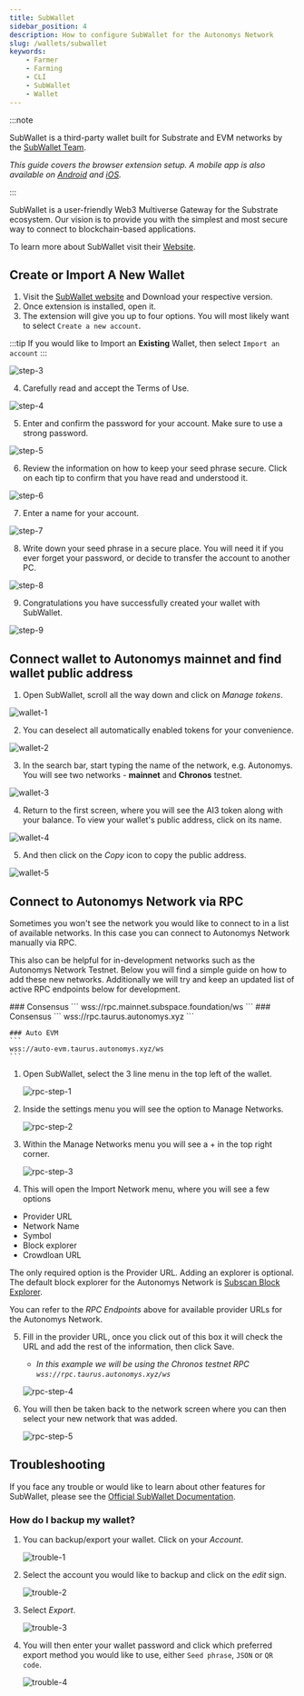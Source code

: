 ```yaml
---
title: SubWallet
sidebar_position: 4
description: How to configure SubWallet for the Autonomys Network
slug: /wallets/subwallet
keywords:
    - Farmer
    - Farming
    - CLI
    - SubWallet
    - Wallet
---
```



:::note

SubWallet is a third-party wallet built for Substrate and EVM networks by the [SubWallet Team](https://subwallet.app).

*This guide covers the browser extension setup. A mobile app is also available on [Android](https://play.google.com/store/apps/details?id=app.subwallet.mobile) and [iOS](https://testflight.apple.com/join/ZW3pUbWj).*

:::

SubWallet is a user-friendly Web3 Multiverse Gateway for the Substrate ecosystem. Our vision is to provide you with the simplest and most secure way to connect to blockchain-based applications. 

To learn more about SubWallet visit their [Website](https://subwallet.app).

## Create or Import A New Wallet

1. Visit the [SubWallet website](https://www.subwallet.app/download.html) and Download your respective version. 
2. Once extension is installed, open it.
3. The extension will give you up to four options. You will most likely want to select `Create a new account`.

:::tip
If you would like to Import an **Existing** Wallet, then select `Import an account`
:::

![step-3](/img/doc-imgs/subwallet/Subwallet-1.png)

4. Carefully read and accept the Terms of Use.

![step-4](/img/doc-imgs/subwallet/Subwallet-2.png)

5. Enter and confirm the password for your account. Make sure to use a strong password. 

![step-5](/img/doc-imgs/subwallet/Subwallet-3.png)

6. Review the information on how to keep your seed phrase secure. Click on each tip to confirm that you have read and understood it. 

![step-6](/img/doc-imgs/subwallet/Subwallet-4.png)

7. Enter a name for your account.

![step-7](/img/doc-imgs/subwallet/Subwallet-5.png)

8. Write down your seed phrase in a secure place. You will need it if you ever forget your password, or decide to transfer the account to another PC. 

![step-8](/img/doc-imgs/subwallet/Subwallet-6.png)

9. Congratulations you have successfully created your wallet with SubWallet.

![step-9](/img/doc-imgs/subwallet/Subwallet-7.png)

## Connect wallet to Autonomys mainnet and find wallet public address

1. Open SubWallet, scroll all the way down and click on *Manage tokens*.

![wallet-1](/img/doc-imgs/subwallet/Subwallet-8.png)

2. You can deselect all automatically enabled tokens for your convenience.

![wallet-2](/img/doc-imgs/subwallet/Subwallet-9.png)

3. In the search bar, start typing the name of the network, e.g. Autonomys.
You will see two networks - **mainnet** and **Chronos** testnet.

![wallet-3](/img/doc-imgs/subwallet/Subwallet-10.png)

4. Return to the first screen, where you will see the AI3 token along with your balance. To view your wallet's public address, click on its name.

![wallet-4](/img/doc-imgs/subwallet/Subwallet-11.png)

5. And then click on the *Copy* icon to copy the public address. 

![wallet-5](/img/doc-imgs/subwallet/Subwallet-12.png)


## Connect to Autonomys Network via RPC

Sometimes you won't see the network you would like to connect to in a list of available networks. In this case you can connect to Autonomys Network manually via RPC.

This also can be helpful for in-development networks such as the Autonomys Network Testnet. Below you will find a simple guide on how to add these new networks. Additionally we will try and keep an updated list of active RPC endpoints below for development.

<Tabs>
  <TabItem value="mainnet" label="Mainnet" default>
    ### Consensus
    ```
    wss://rpc.mainnet.subspace.foundation/ws
    ```
  </TabItem>
  
  <TabItem value="taurus" label="Chronos Testnet">
    ### Consensus
    ```
    wss://rpc.taurus.autonomys.xyz
    ```
    
    ### Auto EVM
    ```
    wss://auto-evm.taurus.autonomys.xyz/ws
    ```
  </TabItem>
</Tabs>


1. Open SubWallet, select the 3 line menu in the top left of the wallet.

    ![rpc-step-1](/img/doc-imgs/subwallet/rpc-1.png)

2. Inside the settings menu you will see the option to Manage Networks.

    ![rpc-step-2](/img/doc-imgs/subwallet/rpc-2.png)
    
3. Within the Manage Networks menu you will see a + in the top right corner.

    ![rpc-step-3](/img/doc-imgs/subwallet/rpc-3.png)

4. This will open the Import Network menu, where you will see a few options
- Provider URL
- Network Name
- Symbol
- Block explorer
- Crowdloan URL

The only required option is the Provider URL. Adding an explorer is optional. The default block explorer for the Autonomys Network is [Subscan Block Explorer](https://autonomys.subscan.io).

You can refer to the *RPC Endpoints* above for available provider URLs for the Autonomys Network.
    
5. Fill in the provider URL, once you click out of this box it will check the URL and add the rest of the information, then click Save. 
    - *In this example we will be using the Chronos testnet RPC `wss://rpc.taurus.autonomys.xyz/ws`*

    ![rpc-step-4](/img/doc-imgs/subwallet/rpc-4.png)

6. You will then be taken back to the network screen where you can then select your new network that was added.

    ![rpc-step-5](/img/doc-imgs/subwallet/rpc-5.png)

## Troubleshooting

If you face any trouble or would like to learn about other features for SubWallet, please see the [Official SubWallet Documentation](https://docs.subwallet.app/).


### How do I backup my wallet?

1. You can backup/export your wallet. Click on your *Account*.

    ![trouble-1](/img/doc-imgs/subwallet/Trouble-1.png)


2. Select the account you would like to backup and click on the *edit* sign.

    ![trouble-2](/img/doc-imgs/subwallet/Trouble-2.png)

3. Select *Export*.

    ![trouble-3](/img/doc-imgs/subwallet/Trouble-3.png)

4. You will then enter your wallet password and click which preferred export method you would like to use, either `Seed phrase`, `JSON` or `QR code`.

    ![trouble-4](/img/doc-imgs/subwallet/Trouble-4.png)
